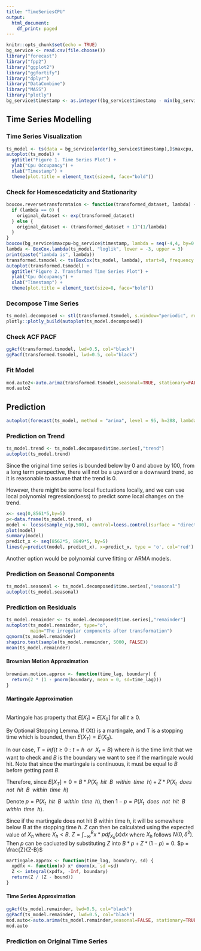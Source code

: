 ```yaml
---
title: "TimeSeriesCPU"
output:
  html_document:
    df_print: paged
---
```


```r
knitr::opts_chunk$set(echo = TRUE)
bg_service <- read.csv(file.choose())
library("forecast")
library("fpp2")
library("ggplot2")
library("ggfortify")
library("dplyr")
library("DataCombine")
library("MASS")
library("plotly")
bg_service$timestamp <- as.integer((bg_service$timestamp - min(bg_service$timestamp))/60)
```

## Time Series Modelling


### Time Series Visualization

```r
ts_model <- ts(data = bg_service[order(bg_service$timestamp),]$maxcpu, start = 0, frequency = 288)
autoplot(ts_model) + 
  ggtitle("Figure 1. Time Series Plot") + 
  ylab("Cpu Occupancy") + 
  xlab("Timestamp") +
  theme(plot.title = element_text(size=8, face="bold"))

```



### Check for Homescedaticity and Stationarity


```r
boxcox.reversetransformtaion <- function(transformed_dataset, lambda) {
  if (lambda == 0) {
    original_dataset <- exp(transformed_dataset)
  } else {
    original_dataset <- (transformed_dataset + 1)^(1/lambda)
  }
}
boxcox(bg_service$maxcpu~bg_service$timestamp, lambda = seq(-4,4, by=0.01))
lambda <- BoxCox.lambda(ts_model, "loglik", lower = -3, upper = 3)
print(paste("lambda is", lambda))
transformed.tsmodel <- ts(BoxCox(ts_model, lambda), start=0, frequency = 288)
autoplot(transformed.tsmodel) + 
  ggtitle("Figure 2. Transformed Time Series Plot") + 
  ylab("Cpu Occupancy") + 
  xlab("Timestamp") +
  theme(plot.title = element_text(size=8, face="bold"))
```

### Decompose Time Series

```r
ts_model.decomposed <- stl(transformed.tsmodel, s.window="periodic", robust = TRUE)
plotly::plotly_build(autoplot(ts_model.decomposed))
```

### Check ACF PACF

```r
ggAcf(transformed.tsmodel, lwd=0.5, col="black")
ggPacf(transformed.tsmodel, lwd=0.5, col="black")
```

### Fit Model

```r
mod.auto2<-auto.arima(transformed.tsmodel,seasonal=TRUE, stationary=FALSE, allowmean = TRUE)
mod.auto2
```

## Prediction

```r
autoplot(forecast(ts_model, method = "arima", level = 95, h=288, lambda="auto", biasadj = TRUE))
```

### Prediction on Trend

```r
ts_model.trend <- ts_model.decomposed$time.series[,"trend"]
autoplot(ts_model.trend)
```

Since the original time series is bounded below by 0 and above by 100, from a long term perspective, there will not be a upward or a downward trend, so it is reasonable to assume that the trend is 0.

However, there might be some local fluctuations locally, and we can use local polynomial regression(loess) to predict some local changes on the trend.

```r
x<- seq(0,8561*5,by=5)
p<-data.frame(ts_model.trend, x)
model <- loess(sample_n(p,500), control=loess.control(surface = "direct"), span = 0.10)
plot(model)
summary(model)
predict_x <- seq(8562*5, 8849*5, by=5)
lines(y=predict(model, predict_x), x=predict_x, type = 'o', col='red')
```

Another option would be polynomial curve fitting or ARMA models.

### Prediction on Seasonal Components

```r
ts_model.seasonal <- ts_model.decomposed$time.series[,"seasonal"]
autoplot(ts_model.seasonal)
```



### Prediction on Residuals

```r
ts_model.remainder <- ts_model.decomposed$time.series[,"remainder"]
autoplot(ts_model.remainder, type="o", 
         main="The irregular components after transformation")
qqnorm(ts_model.remainder)
shapiro.test(sample(ts_model.remainder, 5000, FALSE))
mean(ts_model.remainder)
```

#### Brownian Motion Approximation

```r
brownian.motion.approx <- function(time_lag, boundary) {
  return(2 * (1 - pnorm(boundary, mean = 0, sd=time_lag)))
}
```

#### Martingale Approximation

```r
```

Martingale has property that $E[X_t] = E[X_0]$ for all $t \geq 0$.

By Optional Stopping Lemma. If {Xt} is a martingale, and T is a stopping time which is bounded, then $E(X_T) = E(X_0)$.

In our case, $T = inf\{t \geq 0: t=h \enspace or \enspace X_t = B\}$ where $h$ is the time limit that we want to check and $B$ is the boundary we want to see if the martingale would hit. Note that since the martingale is continuous, it must be equal to $B$ before getting past $B$.

Therefore, since $E[X_T] = 0 = B * P(X_t \enspace hit \enspace B \enspace within \enspace time \enspace h) + Z * P(X_t \enspace does \enspace not \enspace hit \enspace B \enspace within \enspace time \enspace h)$

Denote $p = P(X_t \enspace hit \enspace B \enspace within \enspace time \enspace h)$, then $1 - p = P(X_t \enspace does \enspace not \enspace hit \enspace B \enspace within \enspace time \enspace h)$.

Since if the martingale does not hit $B$ within time $h$, it will be somewhere below $B$ at the stopping time $h$. $Z$ can then be calculated using the expected value of $X_h$ where $X_h < B$.
$Z = \int_{-\infty}^B x*pdf_{X_h}(x)dx$ where $X_h$ follows $N(0,\delta^2)$.
Then $p$ can be cacluated by substituting $Z$ into $B * p + Z*(1-p) = 0$.
$p = \frac{Z}{Z-B}$

```r
martingale.approx <- function(time_lag, boundary, sd) {
  xpdfx <- function(x) x* dnorm(x, sd =sd)
  Z <- integral(xpdfx, -Inf, boundary)
  return(Z / (Z - bound))
}
```


#### Time Series Approximation

```r
ggAcf(ts_model.remainder, lwd=0.5, col="black")
ggPacf(ts_model.remainder, lwd=0.5, col="black")
mod.auto<-auto.arima(ts_model.remainder,seasonal=FALSE, stationary=TRUE, allowmean = FALSE)
mod.auto
```

### Prediction on Original Time Series

```r
```